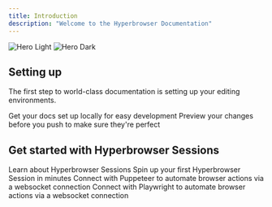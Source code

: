 ```yaml
---
title: Introduction
description: "Welcome to the Hyperbrowser Documentation"
---
```


<img
  className="block dark:hidden"
  src="/images/hero-light.svg"
  alt="Hero Light"
/>
<img
  className="hidden dark:block"
  src="/images/hero-dark.svg"
  alt="Hero Dark"
/>

## Setting up

The first step to world-class documentation is setting up your editing environments.

<CardGroup cols={2}>
  <Card
    title="Edit Your Docs"
    icon="pen-to-square"
    href="https://mintlify.com/docs/quickstart"
  >
    Get your docs set up locally for easy development
  </Card>
  <Card
    title="Preview Changes"
    icon="image"
    href="https://mintlify.com/docs/development"
  >
    Preview your changes before you push to make sure they're perfect
  </Card>
</CardGroup>

## Get started with Hyperbrowser Sessions

<CardGroup cols={2}>
  <Card title="Overview" icon="book-open-cover" href="sessions/overview">
    Learn about Hyperbrowser Sessions
  </Card>
  <Card title="Quickstart" icon="rocket" href="sessions/quickstart">
    Spin up your first Hyperbrowser Session in minutes
  </Card>
  <Card title="Connect with Puppeteer" icon="code" href="sessions/puppeteer">
    Connect with Puppeteer to automate browser actions via a websocket
    connection
  </Card>
  <Card title="Connect with Playwright" icon="code" href="sessions/playwright">
    Connect with Playwright to automate browser actions via a websocket
    connection
  </Card>
</CardGroup>
